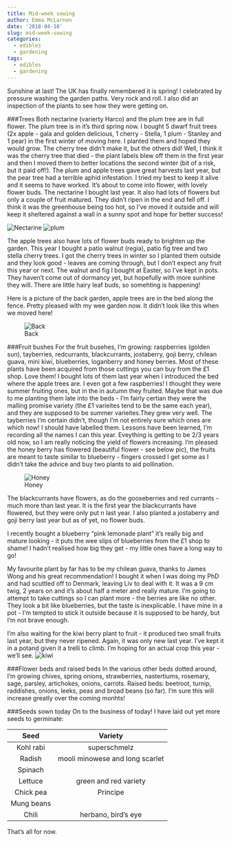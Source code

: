 ```yaml
---
title: Mid-week sowing
author: Emma McLarnon
date: '2018-04-18'
slug: mid-week-sowing
categories:
  - edibles
  - gardening
tags:
  - edibles
  - gardening
---
```


Sunshine at last!  The UK has finally remembered it is spring!  I celebrated by pressure washing the garden paths.  Very rock and roll.  I also did an inspection of the plants to see how they were getting on.  

###Trees
Both nectarine (varierty Harco) and the plum tree are in full flower.  The plum tree is in it's third spring now.  I  bought 5 dwarf fruit trees (2x apple - gala and golden delicious, 1 cherry - Stella, 1 plum - Stanley and 1 pear) in the first winter of moving here.  I planted them and hoped they would grow.  The cherry tree didn't make it, but the others did!  Well, I think it was the cherry tree that died - the plant labels blew off them in the first year and then I moved them to better locations the second winter (bit of a risk, but it paid off!).  The plum and apple trees gave great harvests last year, but the pear tree had a terrible aphid infestation.  I tried my best to keep it alive and it seems to have worked.  It's about to come into flower, with lovely flower buds.  The nectarine I bought last year.  It also had lots of flowers but only a couple of fruit matured.  They didn't ripen in the end and fell off.  I think it was the greenhouse being too hot, so I've moved it outside and will keep it sheltered against a wall in a sunny spot and hope for better success!  

![Nectarine](/images/nec.jpg)  ![plum](/images/plum.jpg)

The apple trees also have lots of flower buds ready to brighten up the garden. This year I bought a patio walnut (regia), patio fig tree and two stella cherry trees.  I got the cherry trees in winter so I planted them outside and they look good - leaves are coming through, but I don't expect any fruit this year or next.  The walnut and fig I bought at Easter, so I've kept in pots.  They haven't come out of dormancy yet, but hopefully with more sunhine they will.  There are little hairy leaf buds, so somehting is happening! 

Here is a picture of the back garden, apple trees are in the bed along the fence.  Pretty pleased with my wee garden now.  It didn't look like this when we moved here!

![Back](/images/back.jpg)

###Fruit bushes
For the fruit busehes, I'm growing: raspberries (golden sun), tayberries, redcurrants, blackcurrants, jostaberry, goji berry, chilean guava, mini kiwi, blueberries, loganberry and honey berries.  Most of these plants have been acquired from those cuttings you can buy from the £1 shop.  Love them!  I bought lots of them last year when I introduced the bed where the apple trees are.  I even got a few raspberries!  I thought they were summer fruiting ones, but in the in autumn they fruited.  Maybe that was due to me planting them late into the beds - I'm fairly certian they were the malling promise variety (the £1 varieites tend to be the same each year), and they are supposed to be summer varieites.They grew very well.  The tayberries I'm certain didn't, though I'm not entirely sure which ones are which now!  I should have labelled them.  Lessons have been learned, I'm recording all the names I can this year.  Eveything is getting to be 2/3 years old now, so I am really noticing the yield of flowers increasing.  I'm pleased the honey berry has flowered (beautiful flower - see below pic), the fruits are meant to taste similar to blueberry - fingers crossed I get some as I didn't take the advice and buy two plants to aid pollination.

![Honey](/images/honeyberry.jpg)

The blackcurrants have flowers, as do the gooseberries and red currants - much more than last year.  It is the first year the blackcurrants have flowered, but they were only put n last year.  I also planted a jostaberry and goji berry last year but as of yet, no flower buds.  

I recently bought a blueberry "pink lemonade plant" it's really big and mature looking - it puts the wee slips of blueberries from the £1 shop to shame! I hadn't realised how big they get - my little ones have a long way to go!  

My favourite plant by far has to be my chilean guava, thanks to James Wong and his great recommendation!  I bought it when I was doing my PhD and had scuttled off to Denmark, leaving Liv to deal with it.  It was a 9 cm twig, 2 years on and it's about half a meter and really mature.  I'm going to attempt to take cuttings so I can plant more - the berries are like no other.  They look a bit like blueberries, but the taste is inexplicable.  I have mine in a pot - I'm tempted to stick it outside because it is supposed to be hardy, but I'm not brave enough.  

I'm also waiting for the kiwi berry plant to fruit - it produced two small fruits last year, but they never ripened.  Again, it was only new last year.  I've kept it in a potand given it a trelli to climb.  I'm hoping for an actual crop this year - we'll see.
![kiwi](/images/kiwi.jpg)


###Flower beds and raised beds
In the various other beds dotted around, I'm growing chives, spring onions, strawberries, nastertiums, rosemary, sage, parsley, artichokes, onions, carrots.  Raised beds: beetroot, turnip, raddishes, onions, leeks, peas and broad beans (so far).  I'm sure this will increase greatly over the coming monhts!

###Seeds sown today
On to the business of today!  I have laid out yet more seeds to germinate: 

| Seed | Variety |
| :--: | :------:|
|Kohl rabi | superschmelz|
|Radish| mooli minowese and long scarlet|
|Spinach||
|Lettuce| green and red variety|
|Chick pea| Principe|
|Mung beans||
|Chili| herbano, bird's eye|

That's all for now.  

